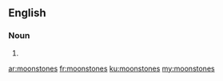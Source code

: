 ==English==

===Noun===
{{head|en|plural}}

# {{plural of|moonstone|lang=en}}

[[ar:moonstones]]
[[fr:moonstones]]
[[ku:moonstones]]
[[my:moonstones]]